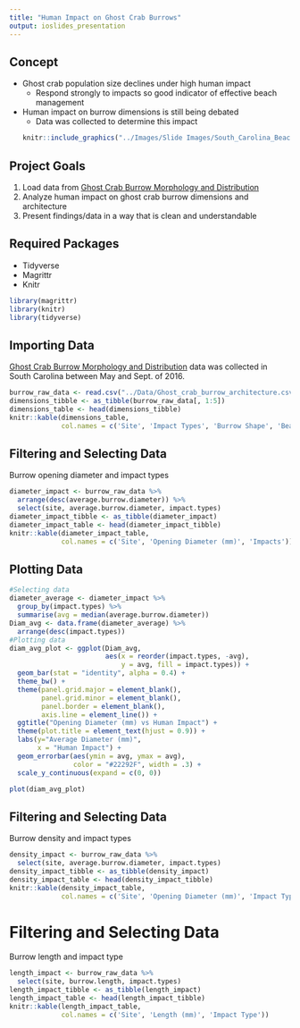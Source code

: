 ```yaml
---
title: "Human Impact on Ghost Crab Burrows"
output: ioslides_presentation
---
```



## Concept
- Ghost crab population size declines under high human impact
  - Respond strongly to impacts so good indicator of effective beach management
- Human impact on burrow dimensions is still being debated
  - Data was collected to determine this impact
```r
knitr::include_graphics("../Images/Slide Images/South_Carolina_Beaches.jpg")
```



## Project Goals 
1. Load data from [Ghost Crab Burrow Morphology and Distribution](https://doi.org/10.6084/m9.figshare.6895109) 
2. Analyze human impact on ghost crab burrow dimensions and architecture
3. Present findings/data in a way that is clean and understandable



## Required Packages
- Tidyverse
- Magrittr
- Knitr
```r
library(magrittr)
library(knitr)
library(tidyverse)
```



## Importing Data
[Ghost Crab Burrow Morphology and Distribution](https://doi.org/10.6084/m9.figshare.6895109) data was collected in South Carolina between May and Sept. of 2016.
```r
burrow_raw_data <- read.csv("../Data/Ghost_crab_burrow_architecture.csv")
dimensions_tibble <- as_tibble(burrow_raw_data[, 1:5])
dimensions_table <- head(dimensions_tibble)
knitr::kable(dimensions_table, 
             col.names = c('Site', 'Impact Types', 'Burrow Shape', 'Beach Slope', 'Sand Compaction'))
```



## Filtering and Selecting Data
Burrow opening diameter and impact types
```r
diameter_impact <- burrow_raw_data %>%
  arrange(desc(average.burrow.diameter)) %>%
  select(site, average.burrow.diameter, impact.types)
diameter_impact_tibble <- as_tibble(diameter_impact)
diameter_impact_table <- head(diameter_impact_tibble)
knitr::kable(diameter_impact_table, 
             col.names = c('Site', 'Opening Diameter (mm)', 'Impacts'))
```

## Plotting Data
```r
#Selecting data
diameter_average <- diameter_impact %>% 
  group_by(impact.types) %>%
  summarise(avg = median(average.burrow.diameter)) 
Diam_avg <- data.frame(diameter_average) %>%
  arrange(desc(impact.types))
#Plotting data
diam_avg_plot <- ggplot(Diam_avg, 
                        aes(x = reorder(impact.types, -avg), 
                            y = avg, fill = impact.types)) +
  geom_bar(stat = "identity", alpha = 0.4) +
  theme_bw() + 
  theme(panel.grid.major = element_blank(), 
        panel.grid.minor = element_blank(), 
        panel.border = element_blank(), 
        axis.line = element_line()) +
  ggtitle("Opening Diameter (mm) vs Human Impact") +
  theme(plot.title = element_text(hjust = 0.9)) +
  labs(y="Average Diameter (mm)", 
       x = "Human Impact") +
  geom_errorbar(aes(ymin = avg, ymax = avg), 
                color = "#22292F", width = .3) +
  scale_y_continuous(expand = c(0, 0))

plot(diam_avg_plot)
```



## Filtering and Selecting Data
Burrow density and impact types
```r
density_impact <- burrow_raw_data %>%
  select(site, average.burrow.diameter, impact.types)
density_impact_tibble <- as_tibble(density_impact)
density_impact_table <- head(density_impact_tibble)
knitr::kable(density_impact_table, 
             col.names = c('Site', 'Opening Diameter (mm)', 'Impact Type'))
```



# Filtering and Selecting Data
Burrow length and impact type
```r
length_impact <- burrow_raw_data %>%
  select(site, burrow.length, impact.types)
length_impact_tibble <- as_tibble(length_impact)
length_impact_table <- head(length_impact_tibble)
knitr::kable(length_impact_table, 
             col.names = c('Site', 'Length (mm)', 'Impact Type'))
```


























